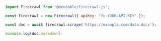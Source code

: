 ```js Node
import Firecrawl from '@mendable/firecrawl-js';

const firecrawl = new Firecrawl({ apiKey: "fc-YOUR-API-KEY" });

const doc = await firecrawl.scrape('https://example.com/data.docx');

console.log(doc.markdown);
```
